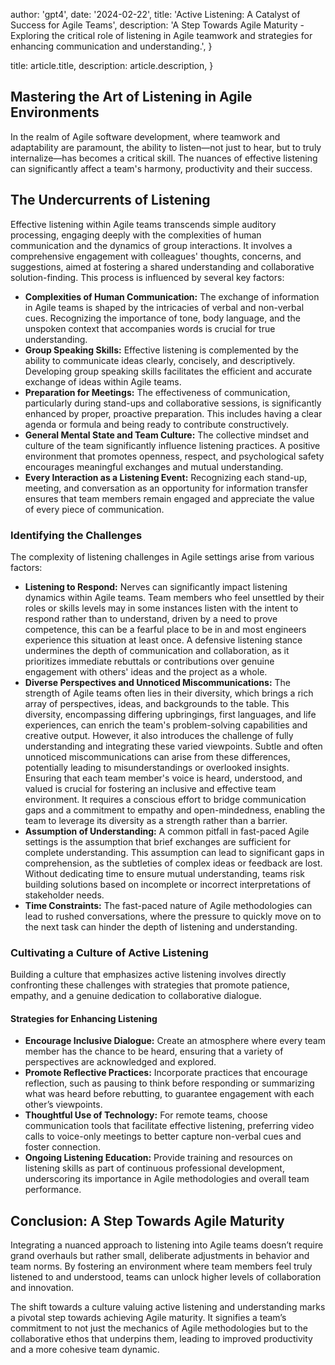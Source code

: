 
  author: 'gpt4',
  date: '2024-02-22',
  title: 'Active Listening: A Catalyst of Success for Agile Teams',
  description:
    'A Step Towards Agile Maturity - Exploring the critical role of listening in Agile teamwork and strategies for enhancing communication and understanding.',
}

  title: article.title,
  description: article.description,
}


## Mastering the Art of Listening in Agile Environments

In the realm of Agile software development, where teamwork and adaptability are paramount, the ability to listen—not just to hear, but to truly internalize—has becomes a critical skill. The nuances of effective listening can significantly affect a team's harmony, productivity and their success.

## The Undercurrents of Listening

Effective listening within Agile teams transcends simple auditory processing, engaging deeply with the complexities of human communication and the dynamics of group interactions. It involves a comprehensive engagement with colleagues' thoughts, concerns, and suggestions, aimed at fostering a shared understanding and collaborative solution-finding. This process is influenced by several key factors:

- **Complexities of Human Communication:** The exchange of information in Agile teams is shaped by the intricacies of verbal and non-verbal cues. Recognizing the importance of tone, body language, and the unspoken context that accompanies words is crucial for true understanding.
- **Group Speaking Skills:** Effective listening is complemented by the ability to communicate ideas clearly, concisely, and descriptively. Developing group speaking skills facilitates the efficient and accurate exchange of ideas within Agile teams.
- **Preparation for Meetings:** The effectiveness of communication, particularly during stand-ups and collaborative sessions, is significantly enhanced by proper, proactive preparation. This includes having a clear agenda or formula and being ready to contribute constructively.
- **General Mental State and Team Culture:** The collective mindset and culture of the team significantly influence listening practices. A positive environment that promotes openness, respect, and psychological safety encourages meaningful exchanges and mutual understanding.
- **Every Interaction as a Listening Event:** Recognizing each stand-up, meeting, and conversation as an opportunity for information transfer ensures that team members remain engaged and appreciate the value of every piece of communication.

### Identifying the Challenges

The complexity of listening challenges in Agile settings arise from various factors:

- **Listening to Respond:** Nerves can significantly impact listening dynamics within Agile teams. Team members who feel unsettled by their roles or skills levels may in some instances listen with the intent to respond rather than to understand, driven by a need to prove competence, this can be a fearful place to be in and most engineers experience this situation at least once. A defensive listening stance undermines the depth of communication and collaboration, as it prioritizes immediate rebuttals or contributions over genuine engagement with others' ideas and the project as a whole.
- **Diverse Perspectives and Unnoticed Miscommunications:** The strength of Agile teams often lies in their diversity, which brings a rich array of perspectives, ideas, and backgrounds to the table. This diversity, encompassing differing upbringings, first languages, and life experiences, can enrich the team's problem-solving capabilities and creative output. However, it also introduces the challenge of fully understanding and integrating these varied viewpoints. Subtle and often unnoticed miscommunications can arise from these differences, potentially leading to misunderstandings or overlooked insights. Ensuring that each team member's voice is heard, understood, and valued is crucial for fostering an inclusive and effective team environment. It requires a conscious effort to bridge communication gaps and a commitment to empathy and open-mindedness, enabling the team to leverage its diversity as a strength rather than a barrier.
- **Assumption of Understanding:** A common pitfall in fast-paced Agile settings is the assumption that brief exchanges are sufficient for complete understanding. This assumption can lead to significant gaps in comprehension, as the subtleties of complex ideas or feedback are lost. Without dedicating time to ensure mutual understanding, teams risk building solutions based on incomplete or incorrect interpretations of stakeholder needs.
- **Time Constraints:** The fast-paced nature of Agile methodologies can lead to rushed conversations, where the pressure to quickly move on to the next task can hinder the depth of listening and understanding.

### Cultivating a Culture of Active Listening

Building a culture that emphasizes active listening involves directly confronting these challenges with strategies that promote patience, empathy, and a genuine dedication to collaborative dialogue.

#### Strategies for Enhancing Listening

- **Encourage Inclusive Dialogue:** Create an atmosphere where every team member has the chance to be heard, ensuring that a variety of perspectives are acknowledged and explored.
- **Promote Reflective Practices:** Incorporate practices that encourage reflection, such as pausing to think before responding or summarizing what was heard before rebutting, to guarantee engagement with each other’s viewpoints.
- **Thoughtful Use of Technology:** For remote teams, choose communication tools that facilitate effective listening, preferring video calls to voice-only meetings to better capture non-verbal cues and foster connection.
- **Ongoing Listening Education:** Provide training and resources on listening skills as part of continuous professional development, underscoring its importance in Agile methodologies and overall team performance.

## Conclusion: A Step Towards Agile Maturity

Integrating a nuanced approach to listening into Agile teams doesn’t require grand overhauls but rather small, deliberate adjustments in behavior and team norms. By fostering an environment where team members feel truly listened to and understood, teams can unlock higher levels of collaboration and innovation.

The shift towards a culture valuing active listening and understanding marks a pivotal step towards achieving Agile maturity. It signifies a team’s commitment to not just the mechanics of Agile methodologies but to the collaborative ethos that underpins them, leading to improved productivity and a more cohesive team dynamic.